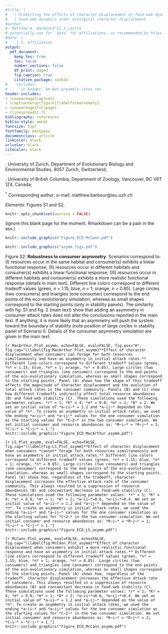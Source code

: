 ```yaml
---
#title: |
#   | Predicting the effects of character displacement on food-web dynamics
#   | Food-web dynamics under ecological character displacement
#author: 
#- Matthew A. Barbour$^{1,2,\ast}$
# potentially use for 'date' for affiliations, as recommended by https://github.com/rstudio/bookdown/issues/348 for cross-format compatibility, with | to create new sections.
#date: | 
#    | 1. Affiliation
output:
  pdf_document:
    keep_tex: true
    toc: false
    number_sections: false
    df_print: paged
    fig_caption: true
    citation_package: natbib 
#    includes:  
#      in_header: Am-Nat-preamble-latex.tex
header-includes:
- \usepackage{caption}
- \captionsetup[figure]{labelformat=empty}
- \usepackage{fullpage}
- \linespread{1.7}
bibliography: references
biblio-style: amnat
fontsize: 11pt
fontfamily: mathpazo
documentclass: article
linkcolor: black
urlcolor: black
citecolor: black
---
```


<!-- Begin title page formatting -->

\vspace*{0.1cm} 
\begin{center} \LARGE Appendix S4: \\ Ecological character displacement destabilizes food webs \end{center}
<!--\begin{center} \LARGE Food-web dynamics under ecological character displacement \end{center}-->

\bigskip

<!-- Remove author info for double-blind peer review; Keep for bioRxiv submission -->
\begin{center} \large Matthew A. Barbour$^{1,2,\ast}$ \normalsize \end{center}

\bigskip

\noindent 1. University of Zurich, Department of Evolutionary Biology and Environmental Studies, 8057 Zurich, Switzerland;

\noindent 2. University of British Columbia, Department of Zoology, Vancouver, BC V6T 1Z4, Canada;

$^\ast$ Corresponding author; e-mail: matthew.barbour@ieu.uzh.ch

\bigskip

*Elements*: Figures S1 and S2. 

<!-- End title page formatting 

\linenumbers{}
\modulolinenumbers[3]
-->

\newpage

```r
knitr::opts_chunk$set(warning = FALSE)
```

(ignore this blank page for the moment. Rmarkdown can be a pain in the ass.)

```r
knitr::include_graphics("Figure_ECD_McCann.pdf")
```

\newpage 

```r
knitr::include_graphics("asymm_figs.pdf")
```

Figure S2: **Robustness to consumer asymmetry**. Scenarios correspond to: (I) resources occur in the same habitat and consumer(s) exhibits a linear functional response; (II) resources occur in different habitats and consumer(s) exhibits a linear functional response; (III) resources occur in different habitats and consumer(s) exhibits a more realistic functional response (details in main text). Different line colors correspond to different tradeoff values (green, *n* = 1.15; blue, *n* = 1; orange, *n* = 0.85). Large circles (two consumers) and triangles (one consumer) correspond to the end points of the eco-evolutionary simulation, whereas as small shapes correspond to the starting points (only in stability panels). The similarity with fig. S1 and fig. 2 (main text) show that adding an asymmetry in consumer attack rates does not alter the conclusions reported in the main text. If anything, it is more likely that an asymmetry will push the system toward the boundary of stability (note position of large circles in stability panel of Scenario I). Details of the consumer asymmetry simulation are given in the main text.  

```{r MacArthur_Plot_asymm, echo=FALSE, eval=FALSE, fig.pos="H", fig.cap="\\label{fig:MacArthur_Plot_asymm}**Effect of character displacement when consumers can forage for both resources simultaneously and have an asymmetry in initial attack rates.** Different line colors correspond to different tradeoff values (green, *n* = 1.15; blue, *n* = 1; orange, *n* = 0.85). Large circles (two consumers) and triangles (one consumer) correspond to the end points of the eco-evolutionary simulation, whereas as small shapes correspond to the starting points. Panel (A) shows how the shape of this tradeoff affects the magnitude of character displacement and the evolution of total attack rates in the consumer community. Panels (B) and (C) show how different tradeoffs indirectly affect total resource abundances (B) and food-web stability (C). These simulations used the following parameter values: *r* = 1; *K* = 4; *e* = 0.8; *m* = 1; *A* = 2. We set an initial value of *a~ii~* = 1.2 and *a~ij~* depended on the value of *n*. To create an asymmetry in initial attack rates, we used the ending *a~ii~* and *a~ij~* values for the one consumer simulation as the starting values for *C~2~* in the two consumer simulation. We set initial consumer and resource abundances as: *R~i~* = *R~j~* = 2; *C~i~* = *C~j~* = 1."}
knitr::include_graphics("Figure_ECD_MacArthur_asymm.pdf")
```

```{r LS_Plot_asymm, eval=FALSE, echo=FALSE, fig.cap="\\label{fig:LS_Plot_asymm}**Effect of character displacement when consumers *cannot* forage for both resources simultaneously and have an asymmetry in initial attack rates.** Different line colors correspond to different tradeoff values (green, *n* = 1.15; blue, *n* = 1; orange, *n* = 0.85). Large circles (two consumers) and triangles (one consumer) correspond to the end points of the eco-evolutionary simulation, whereas as small shapes correspond to the starting points. Panel (A) shows how, regardless of the tradeoff, character displacement increases the effective attack rate of the consumer community. This always resulted in a suppression of resource abundances (B) and concomitant decrease in food-web stability (C). These simulations used the following parameter values: *r* = 1; *K* = 4; *e* = 0.8; *m* = 1; *A* = 2; *w~ii~*=0.6, *w~ij~*=0.4. We set an initial value of *a~ii~* = 1.2 and *a~ij~* depended on the value of *n*. To create an asymmetry in initial attack rates, we used the ending *a~ii~* and *a~ij~* values for the one consumer simulation as the starting values for *C~2~* in the two consumer simulation. We set initial consumer and resource abundances as: *R~i~* = *R~j~* = 2; *C~i~* = *C~j~* = 1."}
knitr::include_graphics("Figure_ECD_LS_asymm.pdf")
```

```{r McCann_Plot_asymm, eval=FALSE, echo=FALSE, fig.cap="\\label{fig:McCann_Plot_asymm}**Effect of character displacement when consumers exhibit a more realistic functional response and have an asymmetry in initial attack rates.** Different line colors correspond to different tradeoff values (green, *n* = 1.15; blue, *n* = 1; orange, *n* = 0.85). Large circles (two consumers) and triangles (one consumer) correspond to the end points of the eco-evolutionary simulation, whereas as small shapes correspond to the starting points. Panel (A) shows how, regardless of the tradeoff, character displacement increases the effective attack rate of consumers. This always resulted in a suppression of resource abundances (B) and concomitant decrease in food-web stability (C). These simulations used the following parameter values: *r* = 1; *K* = 4; *e* = 0.8; *m* = 1; *A* = 2; *w~ii~*=0.6, *w~ij~*=0.4. We set an initial value of *a~ii~* = 1.2 and *a~ij~* depended on the value of *n*. To create an asymmetry in initial attack rates, we used the ending *a~ii~* and *a~ij~* values for the one consumer simulation as the starting values for *C~2~* in the two consumer simulation. We set initial consumer and resource abundances as: *R~i~* = *R~j~* = 2; *C~i~* = *C~j~* = 1."}
knitr::include_graphics("Figure_ECD_McCann_asymm.pdf")
```